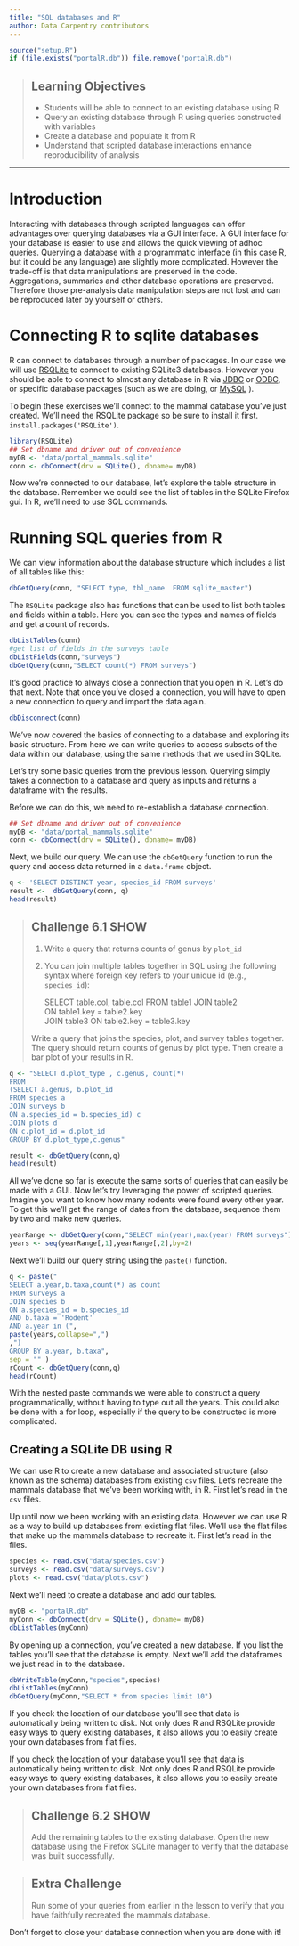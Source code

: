 ```yaml
---
title: "SQL databases and R"
author: Data Carpentry contributors
---
```



```r
source("setup.R")
if (file.exists("portalR.db")) file.remove("portalR.db")
```

> ## Learning Objectives
>
> * Students will be able to connect to an existing database using R
> * Query an existing database through R using queries constructed with
>   variables
> * Create a database and populate it from R
> * Understand that scripted database interactions enhance reproducibility of
>   analysis

------------

# Introduction

Interacting with databases through scripted languages can offer advantages over
querying databases via a GUI interface.  A GUI interface for your database is
easier to use and allows the quick viewing of adhoc queries.  Querying a
database with a programmatic interface (in this case R, but it could be any
language) are slightly more complicated.  However the trade-off is that data
manipulations are preserved in the code.  Aggregations, summaries and other
database operations are preserved.  Therefore those pre-analysis data
manipulation steps are not lost and can be reproduced later by yourself or
others.

# Connecting R to sqlite databases

R can connect to databases through a number of packages.  In our case we will
use [RSQLite](http://cran.r-project.org/web/packages/RSQLite/index.html) to
connect to existing SQLite3 databases.  However you should be able to connect to
almost any database in R via
[JDBC](http://cran.r-project.org/web/packages/RJDBC/index.html)
or [ODBC](http://cran.r-project.org/web/packages/RODBC/index.html), or specific
database packages (such as we are doing, or
[MySQL](http://cran.r-project.org/web/packages/RMySQL/index.html) ).

To begin these exercises we'll connect to the mammal database you've just
created. We'll need the RSQLite package so be sure to install it
first. `install.packages('RSQLite')`.

```r
library(RSQLite)
## Set dbname and driver out of convenience
myDB <- "data/portal_mammals.sqlite"
conn <- dbConnect(drv = SQLite(), dbname= myDB)
```

Now we're connected to our database, let's explore the table structure in the
database.  Remember we could see the list of tables in the SQLite Firefox
gui. In R, we'll need to use SQL commands.

# Running SQL queries from R

We can view information about the database structure which includes a list of
all tables like this:

```r
dbGetQuery(conn, "SELECT type, tbl_name  FROM sqlite_master")
```

The `RSQLite` package also has functions that can be used to list both tables
and fields within a table. Here you can see the types and names of fields and
get a count of records.

```r
dbListTables(conn)
#get list of fields in the surveys table
dbListFields(conn,"surveys")
dbGetQuery(conn,"SELECT count(*) FROM surveys")
```

It's good practice to always close a connection that you open in R. Let's do
that next. Note that once you've closed a connection, you will have to open
a new connection to query and import the data again.

```r
dbDisconnect(conn)
```

We've now covered the basics of connecting to a database and exploring its
basic structure. From here we can write queries to access subsets of the data
within our database, using the same methods that we used in SQLite.

Let's try some basic queries from the previous lesson.  Querying simply takes
a connection to a database and query as inputs and returns a dataframe with the
results.

Before we can do this, we need to re-establish a database connection.

```r
## Set dbname and driver out of convenience
myDB <- "data/portal_mammals.sqlite"
conn <- dbConnect(drv = SQLite(), dbname= myDB)
```

Next, we build our query. We can use the `dbGetQuery` function to run the query
and access data returned in a `data.frame` object.

```r
q <- 'SELECT DISTINCT year, species_id FROM surveys'
result <-  dbGetQuery(conn, q)
head(result)
```

> ## Challenge 6.1 SHOW
>
>  1. Write a query that returns counts of genus by `plot_id`
>  2. You can join multiple tables together in SQL using the following syntax
>     where foreign key refers to your unique id (e.g., `species_id`):
>
>     SELECT table.col, table.col
>     FROM table1 JOIN table2  
>     ON table1.key = table2.key  
>     JOIN table3 ON table2.key = table3.key
>
> Write a query that joins the species, plot, and survey tables together. The
> query should return counts of genus by plot type. Then create a bar plot of
> your results in R.


```r
q <- "SELECT d.plot_type , c.genus, count(*)
FROM
(SELECT a.genus, b.plot_id
FROM species a
JOIN surveys b
ON a.species_id = b.species_id) c
JOIN plots d
ON c.plot_id = d.plot_id
GROUP BY d.plot_type,c.genus"

result <- dbGetQuery(conn,q)
head(result)

```

All we've done so far is execute the same sorts of queries that can easily be
made with a GUI.  Now let's try leveraging the power of scripted queries.
Imagine you want to know how many rodents were found every other year.  To get
this we'll get the range of dates from the database, sequence them by two and
make new queries.

```r
yearRange <- dbGetQuery(conn,"SELECT min(year),max(year) FROM surveys")
years <- seq(yearRange[,1],yearRange[,2],by=2)
```

Next we'll build our query string using the `paste()` function.

```r
q <- paste("
SELECT a.year,b.taxa,count(*) as count
FROM surveys a
JOIN species b
ON a.species_id = b.species_id
AND b.taxa = 'Rodent'
AND a.year in (",
paste(years,collapse=",")
,")
GROUP BY a.year, b.taxa",
sep = "" )
rCount <- dbGetQuery(conn,q)
head(rCount)
```

With the nested paste commands we were able to construct a query
programmatically, without having to type out all the years.  This could also be
done with a for loop, especially if the query to be constructed is more
complicated.

Creating a SQLite DB using R
------

We can use R to create a new database and associated structure (also known as
the schema) databases from existing `csv` files.  Let's recreate the mammals
database that we've been working with, in R. First let's read in the `csv`
files.

Up until now we been working with an existing data. However we can use R as a
way to build up databases from existing flat files.  We'll use the flat files
that make up the mammals database to recreate it.  First let's read in the
files.

```r
species <- read.csv("data/species.csv")
surveys <- read.csv("data/surveys.csv")
plots <- read.csv("data/plots.csv")
```

Next we'll need to create a database and add our tables.

```r
myDB <- "portalR.db"
myConn <- dbConnect(drv = SQLite(), dbname= myDB)
dbListTables(myConn)
```

By opening up a connection, you've created a new database.  If you list the
tables you'll see that the database is empty. Next we'll add the dataframes we
just read in to the database.

```r
dbWriteTable(myConn,"species",species)
dbListTables(myConn)
dbGetQuery(myConn,"SELECT * from species limit 10")
```

If you check the location of our database you'll see that data is automatically
being written to disk. Not only does R and RSQLite provide easy ways to query
existing databases, it also allows you to easily create your own databases from
flat files.

If you check the location of your database you'll see that data is automatically
being written to disk. Not only does R and RSQLite provide easy ways to query
existing databases, it also allows you to easily create your own databases from
flat files.

> ## Challenge 6.2 SHOW
>
> Add the remaining tables to the existing database. Open the new database
> using the Firefox SQLite manager to verify that the database was built
> successfully.


> ## Extra Challenge
>
> Run some of your queries from earlier in the lesson to verify that you have
> faithfully recreated the mammals database.

Don't forget to close your database connection when you are done with it!
